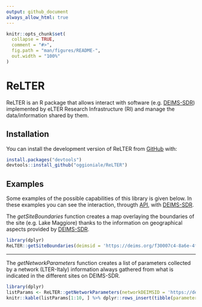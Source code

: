 ```yaml
---
output: github_document
always_allow_html: true
---
```


<!-- README.md is generated from README.Rmd. Please edit that file -->

```r
knitr::opts_chunk$set(
  collapse = TRUE,
  comment = "#>",
  fig.path = "man/figures/README-",
  out.width = "100%"
)
```

# ReLTER

<!-- badges: start -->
<!-- badges: end -->

ReLTER is an R package that allows interact with software (e.g. [DEIMS-SDR](https://deims.org/)) implemented by eLTER Research Infrastructure (RI) and manage the data/information shared by them.

## Installation

You can install the development version of ReLTER from [GitHub](https://github.com/oggioniale/ReLTER) with:

```r
install.packages("devtools")
devtools::install_github("oggioniale/ReLTER")
```
## Examples

Some examples of the possible capabilities of this library is given below. In these examples you can see the interaction, througth [API](https://deims.org/api), with [DEIMS-SDR](https://deims.org/).

The *getSiteBoundaries* function creates a map overlaying the boundaries of the site (e.g. Lake Maggiore) thanks to the information on geographical aspects provided by [DEIMS-SDR](https://deims.org/).

```r
library(dplyr)
ReLTER::getSiteBoundaries(deimsid = 'https://deims.org/f30007c4-8a6e-4f11-ab87-569db54638fe')
```

--------------------------------

The *getNetworkParameters* function creates a list of parameters collected by a network (LTER-Italy) information always gathered from what is indicated in the different sites on DEIMS-SDR.

```r
library(dplyr)
listParams <- ReLTER::getNetworkParameters(networkDEIMSID = 'https://deims.org/network/7fef6b73-e5cb-4cd2-b438-ed32eb1504b3')
knitr::kable(listParams[1:10, ] %>% dplyr::rows_insert(tibble(parameterLabel = "...", parameterUri = "...")))
```